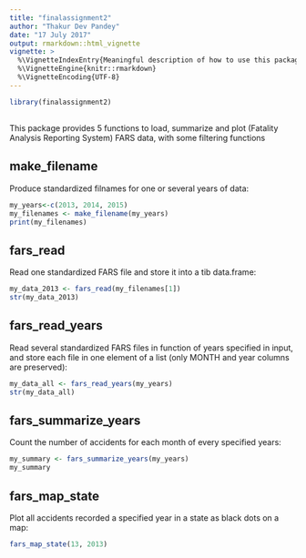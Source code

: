 ```yaml
---
title: "finalassignment2"
author: "Thakur Dev Pandey"
date: "17 July 2017"
output: rmarkdown::html_vignette
vignette: >
  %\VignetteIndexEntry{Meaningful description of how to use this package}
  %\VignetteEngine{knitr::rmarkdown}
  %\VignetteEncoding{UTF-8}
---
```


```r
library(finalassignment2)
```

##
This package provides 5 functions to load, summarize and plot (Fatality Analysis Reporting System) FARS data, with some filtering functions

## make_filename

Produce standardized filnames for one or several years of data:

```r
my_years<-c(2013, 2014, 2015)
my_filenames <- make_filename(my_years)
print(my_filenames)
```

## fars_read

Read one standardized FARS file and store it into a tib data.frame:

```r
my_data_2013 <- fars_read(my_filenames[1])
str(my_data_2013)
```


## fars_read_years

Read several standardized FARS files in function of years specified in input, and store each file in one element of a list (only MONTH and year columns are preserved):

```r
my_data_all <- fars_read_years(my_years)
str(my_data_all)
```


## fars_summarize_years

Count the number of accidents for each month of every specified years:

```r
my_summary <- fars_summarize_years(my_years)
my_summary
```


## fars_map_state

Plot all accidents recorded a specified year in a state as black dots on a map:

```r
fars_map_state(13, 2013)
```